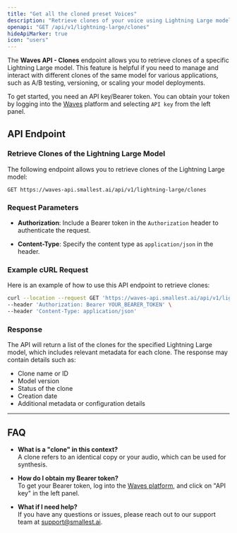 ```yaml
---
title: "Get all the cloned preset Voices"
description: "Retrieve clones of your voice using Lightning Large model from the Waves API"
openapi: "GET /api/v1/lightning-large/clones"
hideApiMarker: true
icon: "users"
---
```


The **Waves API - Clones** endpoint allows you to retrieve clones of a specific Lightning Large model. This feature is helpful if you need to manage and interact with different clones of the same model for various applications, such as A/B testing, versioning, or scaling your model deployments.

To get started, you need an API key/Bearer token. You can obtain your token by logging into the [Waves](https://waves.smallest.ai) platform and selecting `API key` from the left panel.

## API Endpoint

### **Retrieve Clones of the Lightning Large Model**

The following endpoint allows you to retrieve clones of the Lightning Large model:

```
GET https://waves-api.smallest.ai/api/v1/lightning-large/clones
```

### **Request Parameters**

- **Authorization**: Include a Bearer token in the `Authorization` header to authenticate the request.
  
- **Content-Type**: Specify the content type as `application/json` in the header.

### **Example cURL Request**

Here is an example of how to use this API endpoint to retrieve clones:

```bash
curl --location --request GET 'https://waves-api.smallest.ai/api/v1/lightning-large/clones' \
--header 'Authorization: Bearer YOUR_BEARER_TOKEN' \
--header 'Content-Type: application/json'
```

### **Response**

The API will return a list of the clones for the specified Lightning Large model, which includes relevant metadata for each clone. The response may contain details such as:

- Clone name or ID
- Model version
- Status of the clone
- Creation date
- Additional metadata or configuration details

---

## FAQ

- **What is a "clone" in this context?**  
  A clone refers to an identical copy or your audio, which can be used for synthesis.

- **How do I obtain my Bearer token?**  
  To get your Bearer token, log into the [Waves platform](https://waves.smallest.ai), and click on "API key" in the left panel.

- **What if I need help?**  
  If you have any questions or issues, please reach out to our support team at [support@smallest.ai](mailto:support@smallest.ai).


